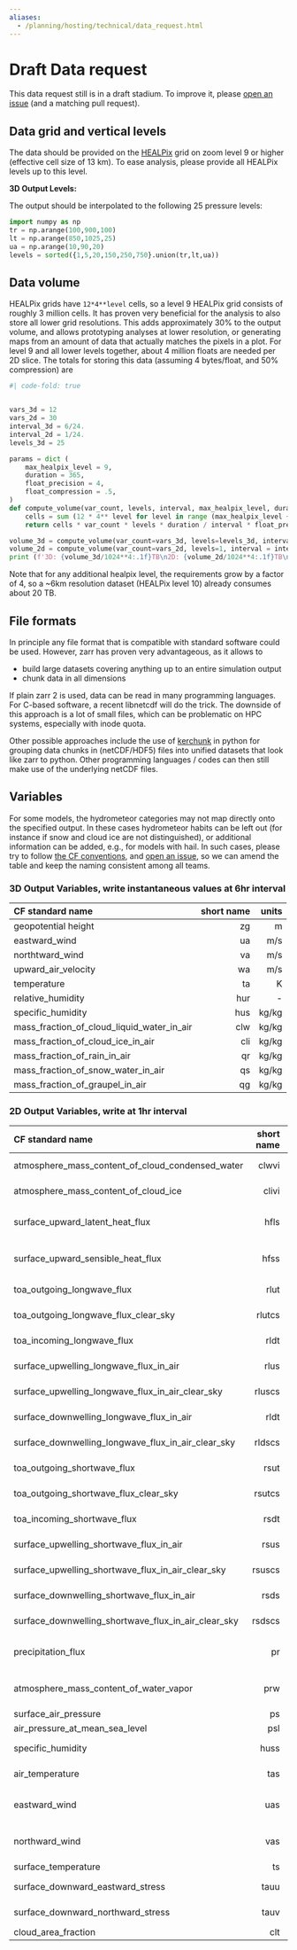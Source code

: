 ```yaml
---
aliases: 
  - /planning/hosting/technical/data_request.html
---
```


# Draft Data request

This data request still is in a draft stadium. To improve it, please [open an issue](https://github.com/digital-earths-global-hackathon/planning/issues) (and a matching pull request).

## Data grid and vertical levels
 The data should be provided on the [HEALPix](https://easy.gems.dkrz.de/Processing/healpix/index.html) grid on zoom level 9 or higher (effective cell size of 13 km). To ease analysis, please provide all HEALPix levels up to this level.

**3D Output Levels:**

The output should be interpolated to the following 25 pressure levels:

```python
import numpy as np
tr = np.arange(100,900,100)
lt = np.arange(850,1025,25)
ua = np.arange(10,90,20)
levels = sorted({1,5,20,150,250,750}.union(tr,lt,ua))
```

## Data volume

HEALPix grids have `12*4**level` cells, so a level 9 HEALPix grid consists of roughly 3 million cells. It has proven very beneficial for the analysis to also store all lower grid resolutions. This adds approximately 30% to the output volume, and allows prototyping analyses at lower resolution, or generating maps from an amount of data that actually matches the pixels in a plot.
For level 9 and all lower levels together, about 4 million floats are needed per 2D slice.
The totals for storing this data (assuming 4 bytes/float, and 50% compression) are

```python
#| code-fold: true


vars_3d = 12
vars_2d = 30
interval_3d = 6/24.
interval_2d = 1/24.
levels_3d = 25

params = dict ( 
    max_healpix_level = 9,
    duration = 365,
    float_precision = 4,
    float_compression = .5,
)
def compute_volume(var_count, levels, interval, max_healpix_level, duration, float_precision, float_compression):
    cells = sum (12 * 4** level for level in range (max_healpix_level + 1))
    return cells * var_count * levels * duration / interval * float_precision * float_compression

volume_3d = compute_volume(var_count=vars_3d, levels=levels_3d, interval=interval_3d, **params)
volume_2d = compute_volume(var_count=vars_2d, levels=1, interval = interval_2d, **params)
print (f'3D: {volume_3d/1024**4:.1f}TB\n2D: {volume_2d/1024**4:.1f}TB\ntotal: {(volume_3d+volume_2d)/1024**4:.1f}TB')
```

Note that for any additional healpix level, the requirements grow by a factor of 4, so a ~6km resolution dataset (HEALPix level 10) already consumes about 20 TB.



## File formats
In principle any file format that is compatible with standard software could be used. However, zarr has proven very advantageous, as it allows to 

* build large datasets covering anything up to an entire simulation output
* chunk data in all dimensions

If plain zarr 2 is used, data can be read in many programming languages. For C-based software, a recent libnetcdf will do the trick. The downside of this approach is a lot of small files, which can be problematic on HPC systems, especially with inode quota.

Other possible approaches include the use of [kerchunk](https://fsspec.github.io/kerchunk/) in python for grouping data chunks in (netCDF/HDF5) files into unified datasets that look like zarr to python. Other programming languages / codes can then still make use of the underlying netCDF files.

## Variables

For some models, the hydrometeor categories may not map directly onto the specified output.  In these cases hydrometeor habits can be left out (for instance if snow and cloud ice are not distinguished), or additional information can be added, e.g., for models with hail. In such cases, please try to follow [the CF conventions](https://cfconventions.org/Data/cf-standard-names/current/build/cf-standard-name-table.html), and [open an issue](https://github.com/digital-earths-global-hackathon/planning/issues), so we can amend the table and keep the naming consistent among all teams.

### 3D Output Variables, write instantaneous values at 6hr interval

| CF standard name  | short name  |  units |
|:------------------|------------:|-------:|
| geopotential height | zg | m|
| eastward_wind | ua | m/s |
| northtward_wind | va | m/s |
| upward_air_velocity  | wa | m/s |
| temperature | ta | K | 
| relative_humidity | hur | - | 
| specific_humidity | hus | kg/kg | 
| mass_fraction_of_cloud_liquid_water_in_air | clw | kg/kg | 
| mass_fraction_of_cloud_ice_in_air | cli | kg/kg | 
| mass_fraction_of_rain_in_air | qr | kg/kg | 
| mass_fraction_of_snow_water_in_air | qs | kg/kg | 
| mass_fraction_of_graupel_in_air | qg | kg/kg | 


### 2D Output Variables, write at 1hr interval

| CF standard name  | short name  |  units | comment |
|:------------------|------------:|-------:|--------:|
| atmosphere_mass_content_of_cloud_condensed_water| clwvi  | kg m-2| |
| atmosphere_mass_content_of_cloud_ice| clivi  | kg m-2| |
| surface_upward_latent_heat_flux | hfls | W m-2| defined downward in paper |
| surface_upward_sensible_heat_flux | hfss | W m-2| defined downward in paper |
| toa_outgoing_longwave_flux | rlut | W m-2 | |
| toa_outgoing_longwave_flux_clear_sky | rlutcs | W m-2| |
| toa_incoming_longwave_flux | rldt | W m-2 | |
| surface_upwelling_longwave_flux_in_air | rlus | W m-2| |
| surface_upwelling_longwave_flux_in_air_clear_sky | rluscs | W m-2| |
| surface_downwelling_longwave_flux_in_air | rldt | W m-2| |
| surface_downwelling_longwave_flux_in_air_clear_sky | rldscs | W m-2| |
| toa_outgoing_shortwave_flux | rsut | W m-2| |
| toa_outgoing_shortwave_flux_clear_sky | rsutcs | W m-2| |
| toa_incoming_shortwave_flux           | rsdt | W m-2 | | 
| surface_upwelling_shortwave_flux_in_air | rsus | W m-2 | | 
| surface_upwelling_shortwave_flux_in_air_clear_sky | rsuscs | W m-2 | |
| surface_downwelling_shortwave_flux_in_air | rsds | W m-2 | |
| surface_downwelling_shortwave_flux_in_air_clear_sky | rsdscs | W m-2| |
| precipitation_flux | pr | kg m-2 s-1 | |
| atmosphere_mass_content_of_water_vapor | prw | kg m-2 s-1 | |
| surface_air_pressure | ps | Pa | |
| air_pressure_at_mean_sea_level | psl | Pa ||
| specific_humidity | huss | kg kg-1| 2m above ground |
| air_temperature | tas | K | 2m above ground |
| eastward_wind | uas | m s-1 | 10m above ground |
| northward_wind| vas | m s-1 | 10m above ground |
| surface_temperature | ts  | K | |
| surface_downward_eastward_stress | tauu | N m-2 | |
| surface_downward_northward_stress | tauv | N m-2 | | 
|  cloud_area_fraction | clt  | 1 | |


